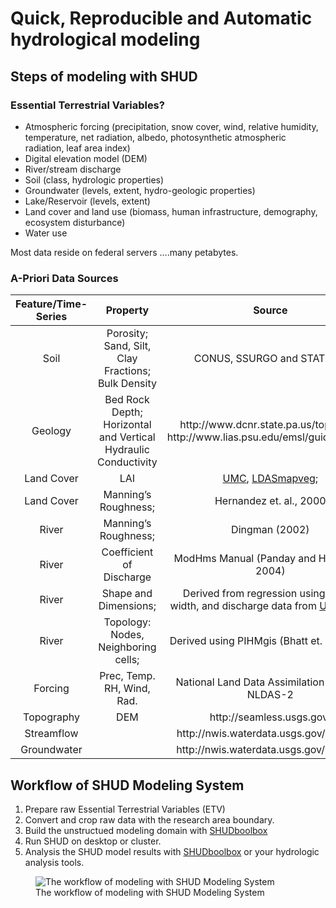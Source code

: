 # Quick, Reproducible and Automatic hydrological modeling


## Steps of modeling with SHUD


### Essential Terrestrial Variables?

- Atmospheric forcing (precipitation, snow cover, wind, relative humidity, temperature, net radiation, albedo, photosynthetic atmospheric radiation, leaf area index)
- Digital elevation model (DEM)
- River/stream discharge
- Soil (class, hydrologic properties)
- Groundwater (levels, extent, hydro-geologic properties)
- Lake/Reservoir (levels, extent)
- Land cover and land use (biomass, human infrastructure, demography, ecosystem disturbance)
- Water use

Most data reside on federal servers ....many petabytes.

### A-Priori Data Sources

|Feature/Time-Series | Property | Source|
|:------:|:------------:|:------------------------------:|
|Soil| Porosity; Sand, Silt, Clay Fractions; Bulk Density | CONUS, SSURGO and STATSGO|
|Geology| Bed Rock Depth; Horizontal and Vertical Hydraulic Conductivity | http://www.dcnr.state.pa.us/topogeo/, http://www.lias.psu.edu/emsl/guides/X.html|
|Land Cover|LAI |[UMC](http://glcf.umiacs.umd.edu/data/landcover/data.shtml), [LDASmapveg](http://ldas.gsfc.nasa.gov/LDAS8th/MAPPED.VEG/LDASmapveg.shtml); |
|Land Cover|Manning’s Roughness; | Hernandez et. al., 2000 |
|River| Manning’s Roughness;| Dingman (2002) |
|River| Coefficient of Discharge | ModHms Manual (Panday and Huyakorn, 2004) |
|River| Shape and Dimensions; | Derived from regression using depth, width, and discharge data from [USGS data](http://nwis.waterdata.usgs.gov/usa/nwis/measurements)|
|River| Topology: Nodes, Neighboring cells; | Derived using PIHMgis (Bhatt et. al., 2008)|
|Forcing| Prec, Temp. RH, Wind, Rad. | National Land Data Assimilation System: NLDAS-2|
|Topography| DEM |http://seamless.usgs.gov/ |
|Streamflow| | http://nwis.waterdata.usgs.gov/nwis/sw |
|Groundwater| | http://nwis.waterdata.usgs.gov/nwis/gw |
## Workflow of SHUD Modeling System

1. Prepare raw Essential Terrestrial Variables (ETV)
2. Convert and crop raw data with the research area boundary.
1. Build the unstructued modeling domain with [SHUDboolbox](https://github.com/SHUD-System/SHUD) 
1. Run SHUD on desktop or cluster.
1. Analysis the SHUD model results with [SHUDboolbox](https://github.com/SHUD-System/SHUDboolbox) or your hydrologic analysis tools.


![The workflow of modeling with SHUD Modeling System](./Fig/autoSHUD.png)
